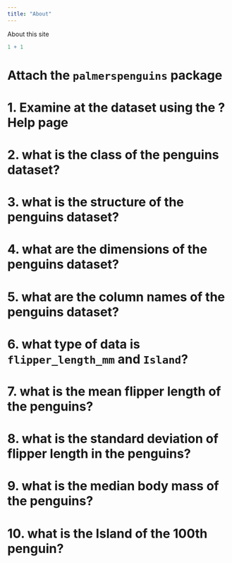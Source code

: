 ```yaml
---
title: "About"
---
```


About this site

```r
1 + 1
```

# Attach the `palmerspenguins` package

# 1. Examine at the dataset using the ?Help page

# 2. what is the class of the penguins dataset?

# 3. what is the structure of the penguins dataset?

# 4. what are the dimensions of the penguins dataset?

# 5. what are the column names of the penguins dataset?

# 6. what type of data is `flipper_length_mm` and `Island`?

# 7. what is the mean flipper length of the penguins?

# 8. what is the standard deviation of flipper length in the penguins?

# 9. what is the median body mass of the penguins?

# 10. what is the Island of the 100th penguin?
